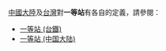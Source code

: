 [[中國大陸|中國大陸]]及[[台灣|台灣]]對'''一等站'''有各自的定義，請參閱：
* [[一等站_(台鐵)|一等站 (台鐵)]]
* [[一等站_(中国大陆)|一等站 (中国大陆)]]

{{disambig|Cat=車站消歧義}}
